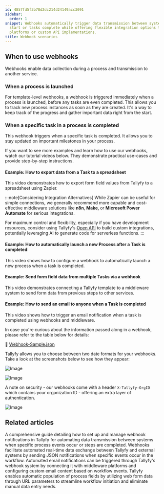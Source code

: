 ```yaml
---
id: 4857fd5f3b78d2dc214d24149acc3091
sidebar:
  order: 1
snippet: Webhooks automatically trigger data transmission between systems when processes
  start or tasks complete while offering flexible integration options through middleware
  platforms or custom API implementations.
title: Webhook scenarios
---
```


## When to use webhooks

Webhooks enable data collection during a process and transmission to another service.

### When a process is launched

For template-level webhooks, a webhook is triggered immediately when a process is launched, before any tasks are even completed. This allows you to track new process instances as soon as they are created. It's a way to keep track of the progress and gather important data right from the start.

### When a specific task in a process is completed

This webhook triggers when a specific task is completed. It allows you to stay updated on important milestones in your process.

If you want to see more examples and learn how to use our webhooks, watch our tutorial videos below. They demonstrate practical use-cases and provide step-by-step instructions.

#### Example: How to export data from a Task to a spreadsheet

This video demonstrates how to export form field values from Tallyfy to a spreadsheet using Zapier.

:::note[Considering Integration Alternatives]
While Zapier can be useful for simple connections, we generally recommend more capable and cost-effective middleware solutions like **n8n**, **Make**, or **Microsoft Power Automate** for serious integrations.

For maximum control and flexibility, especially if you have development resources, consider using Tallyfy's [Open API](/products/pro/integrations/open-api/) to build custom integrations, potentially leveraging AI to generate code for serverless functions.
:::

<lite-vimeo videoid="349793950"></lite-vimeo>

#### Example: How to automatically launch a new Process after a Task is completed

This video shows how to configure a webhook to automatically launch a new process when a task is completed.

<lite-vimeo videoid="289313624"></lite-vimeo>

#### Example: Send form field data from multiple Tasks via a webhook

This video demonstrates connecting a Tallyfy template to a middleware system to send form data from previous steps to other services.

<lite-vimeo videoid="311699511"></lite-vimeo>

#### Example: How to send an email to anyone when a Task is completed

This video shows how to trigger an email notification when a task is completed using webhooks and middleware.

<lite-vimeo videoid="344182415"></lite-vimeo>

In case you're curious about the information passed along in a webhook, please refer to the table below for details:

📌 [Webhook-Sample.json](https://screenshots.tallyfy.com/Webhook-Sample.json)

Tallyfy allows you to choose between two date formats for your webhooks. Take a look at the screenshots below to see how they appear:

![Image](https://screenshots.tallyfy.com/file-2wtr39D8Zq.png)

![Image](https://screenshots.tallyfy.com/file-kiArgQohN2.png)

A note on security - our webhooks come with a header `X-Tallyfy-OrgID` which contains your organization ID - offering an extra layer of authentication.

![Image](https://screenshots.tallyfy.com/file-g5qdMzYyEK.png)


## Related articles
<CardGrid>
<LinkTitleCard header="<b>Webhooks > Details about webhooks</b>" href="/products/pro/integrations/webhooks/how-to-set-up-webhooks-in-tallyfy/" > A comprehensive guide detailing how to set up and manage webhook notifications in Tallyfy for automating data transmission between systems when specific process events occur or steps are completed. </LinkTitleCard>
<LinkTitleCard header="<b>Integrations > Webhooks</b>" href="/products/pro/integrations/webhooks/" > Webhooks facilitate automated real-time data exchange between Tallyfy and external systems by sending JSON notifications when specific events occur in the workflow. </LinkTitleCard>
<LinkTitleCard header="<b>Webhooks > Send emails using webhooks</b>" href="/products/pro/integrations/webhooks/how-can-i-send-emails-using-webhooks-in-tallyfy/" > Automated email notifications can be triggered through Tallyfy's webhook system by connecting it with middleware platforms and configuring custom email content based on workflow events. </LinkTitleCard>
<LinkTitleCard header="<b>Launching > Launch a process from a web form</b>" href="/products/pro/launching/how-to-launch-a-tallyfy-process-from-a-webform/" > Tallyfy enables automatic population of process fields by utilizing web form data through URL parameters to streamline workflow initiation and eliminate manual data entry needs. </LinkTitleCard>
</CardGrid>